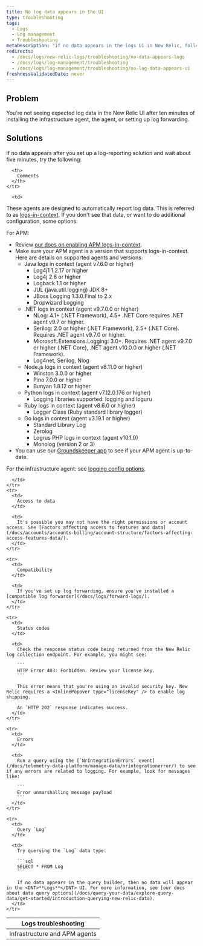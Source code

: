 ```yaml
---
title: No log data appears in the UI
type: troubleshooting
tags:
  - Logs
  - Log management
  - Troubleshooting
metaDescription: "If no data appears in the logs UI in New Relic, follow these troubleshooting tips."
redirects:
  - /docs/logs/new-relic-logs/troubleshooting/no-data-appears-logs
  - /docs/logs/log-management/troubleshooting
  - /docs/logs/log-management/troubleshooting/no-log-data-appears-ui
freshnessValidatedDate: never
---
```


## Problem

You're not seeing expected log data in the New Relic UI after ten minutes of installing the infrastructure agent, the <InlinePopover type="apm" /> agent, or setting up log forwarding.

## Solutions

If no data appears after you set up a log-reporting solution and wait about five minutes, try the following:

<table>
  <thead>
    <tr>
      <th>
        Logs troubleshooting
      </th>

      <th>
        Comments
      </th>
    </tr>
  </thead>

  <tbody>
    <tr>
      <td>
        Infrastructure and APM agents
      </td>

      <td>
These agents are designed to automatically report log data. This is referred to as [logs-in-context](/docs/logs/logs-context/logs-in-context). If you don't see that data, or want to do additional configuration, some options: 

For APM: 
* Review [our docs on enabling APM logs-in-context](/docs/logs/logs-context/get-started-logs-context).
* Make sure your APM agent is a version that supports logs-in-context. Here are details on supported agents and versions:
  * Java logs in context (agent v7.6.0 or higher)
      * Log4j1 1.2.17 or higher
      * Log4j 2.6 or higher
      * Logback 1.1 or higher
      * JUL (java.util.logging) JDK 8+
      * JBoss Logging 1.3.0.Final to 2.x
      * Dropwizard Logging
  * .NET logs in context (agent v9.7.0.0 or higher)
      * NLog: 4.1+ (.NET Framework), 4.5+ .NET Core requires .NET agent v9.7 or higher.
      * Serilog: 2.0 or higher (.NET Framework), 2.5+ (.NET Core). Requires .NET agent v9.7.0 or higher. 
      * Microsoft.Extensions.Logging: 3.0+. Requires .NET agent v9.7.0 or higher (.NET Core), .NET agent v10.0.0 or higher (.NET Framework).
      * Log4net, Serilog, Nlog
  * Node.js logs in context (agent v8.11.0 or higher)
      * Winston 3.0.0 or higher
      * Pino 7.0.0 or higher
      * Bunyan 1.8.12 or higher
  * Python logs in context (agent v7.12.0.176 or higher)
      * Logging libraries supported: logging and loguru
  * Ruby logs in context (agent v8.6.0 or higher)
      * Logger Class (Ruby standard library logger)
  * Go logs in context (agent v3.19.1 or higher)
      * Standard Library Log
      * Zerolog
      * Logrus
PHP logs in context (agent v10.1.0)
      * Monolog (version 2 or 3)
* You can use our [Groundskeeper app](https://onenr.io/0OQMXd57DjG) to see if your APM agent is up-to-date.

For the infrastructure agent: see [logging config options](/docs/infrastructure/install-infrastructure-agent/configuration/infrastructure-agent-configuration-settings/#logging-variables).

      </td>
    </tr>
    <tr>
      <td>
        Access to data
      </td>

      <td>
        It's possible you may not have the right permissions or account access. See [Factors affecting access to features and data](/docs/accounts/accounts-billing/account-structure/factors-affecting-access-features-data/).
      </td>
    </tr>

    <tr>
      <td>
        Compatibility
      </td>

      <td>
        If you've set up log forwarding, ensure you've installed a [compatible log forwarder](/docs/logs/forward-logs/).
      </td>
    </tr>

    <tr>
      <td>
        Status codes
      </td>

      <td>
        Check the response status code being returned from the New Relic log collection endpoint. For example, you might see:

        ```
        HTTP Error 403: Forbidden. Review your license key.
        ```

        This error means that you're using an invalid security key. New Relic requires a <InlinePopover type="licenseKey" /> to enable log shipping.

        An `HTTP 202` response indicates success.
      </td>
    </tr>

    <tr>
      <td>
        Errors
      </td>

      <td>
        Run a query using the [`NrIntegrationErrors` event](/docs/telemetry-data-platform/manage-data/nrintegrationerror/) to see if any errors are related to logging. For example, look for messages like:

        ```
        Error unmarshalling message payload
        ```
      </td>
    </tr>

    <tr>
      <td>
        Query `Log`
      </td>

      <td>
        Try querying the `Log` data type:

        ```sql
        SELECT * FROM Log
        ```

        If no data appears in the query builder, then no data will appear in the <DNT>**Logs**</DNT> UI. For more information, see [our docs about data query options](/docs/query-your-data/explore-query-data/get-started/introduction-querying-new-relic-data).
      </td>
    </tr>
  </tbody>
</table>

